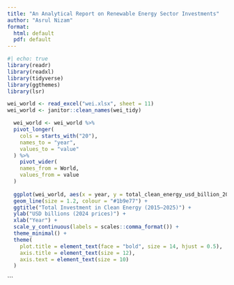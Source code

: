 ```yaml
---
title: "An Analytical Report on Renewable Energy Sector Investments"
author: "Asrul Nizam"
format:
  html: default
  pdf: default
---
```


```r
#| echo: true
library(readr)
library(readxl)
library(tidyverse)
library(ggthemes)
library(lsr)
```

```r
wei_world <- read_excel("wei.xlsx", sheet = 11)
wei_world <- janitor::clean_names(wei_tidy)

  wei_world <- wei_world %>%
  pivot_longer(
    cols = starts_with("20"),      
    names_to = "year",
    values_to = "value"
  ) %>%
    pivot_wider(
    names_from = World,
    values_from = value
  )
  
  ggplot(wei_world, aes(x = year, y = total_clean_energy_usd_billion_2024_mer)) +
  geom_line(size = 1.2, colour = "#1b9e77") +
  ggtitle("Total Investment in Clean Energy (2015–2025)") +
  ylab("USD billions (2024 prices)") +
  xlab("Year") +
  scale_y_continuous(labels = scales::comma_format()) +
  theme_minimal() +
  theme(
    plot.title = element_text(face = "bold", size = 14, hjust = 0.5),
    axis.title = element_text(size = 12),
    axis.text = element_text(size = 10)
  )
  ```

```